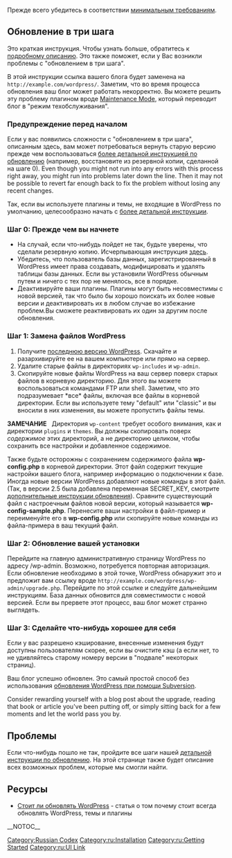 {{Languages|
{{en|Updating_WordPress}}
{{es|Actualizar_WordPress}}
{{fr|Mettre_a_Jour_WordPress}}
{{fi|WordPressin päivittäminen}}
{{he|שדרוג וורדפרס}}
{{it|Aggiornare_WordPress}}
{{ja|WordPress のアップグレード}}
{{ka|ვორდპრესის განახლება}}
{{nl|WordPress updaten}}
{{pt-br|Atualizando o WordPress}}
{{ru|Обновление WordPress}}
{{sk|Aktualizácia WordPress}}
{{th|Updating_WordPress}}
{{zh-cn|升级 WordPress}}
{{zh-tw|升級WordPress}}
}}

Прежде всего убедитесь в соответствии [http://wordpress.org/about/requirements/ минимальным требованиям].

== Обновление в три шага ==

Это краткая инструкция. Чтобы узнать больше, обратитесь к 
[[Upgrading_WordPress_Extended|подробному описанию]]. Это также поможет, если у Вас возникли проблемы с "обновлением в три шага".

В этой инструкции ссылка вашего блога будет заменена на <code><nowiki>http://example.com/wordpress/</nowiki></code>. Заметим, что во время процесса обновления ваш блог может работать некорректно. Вы можете решить эту проблему плагином вроде [http://wordpress.org/extend/plugins/maintenance-mode/ Maintenance Mode], который переводит блог в "режим техобслуживания".

=== Предупреждение перед началом ===
Если у вас появились сложности с "обновлением в три шага", описанным здесь, вам может потребоваться вернуть старую версию прежде чем воспользоваться [[Upgrading_WordPress_Extended|более детальной инструкцией по обновлению]] (например, восстановите из резервной копии, сделанной на шаге 0). Even though you might not run into any errors with this process right away, you might run into problems later down the line. Then it may not be possible to revert far enough back to fix the problem without losing any recent changes.

Так, если вы используете плагины и темы, не входящие в WordPress по умолчанию, целесообразно начать с [[Upgrading_WordPress_Extended|более детальной инструкции]].

=== Шаг 0: Прежде чем вы начнете ===

* На случай, если что-нибудь пойдет не так, будьте уверены, что сделали резервную копию. Исчерпывающая инструкция [[WordPress Backups|здесь]].
* Убедитесь, что пользователь базы данных, зарегистрированный в WordPress имеет права создавать, модифицировать и удалять таблицы базы данных. Если вы установили WordPress обычным путем и ничего с тех пор не менялось, все в порядке. 
* Деактивируйте ваши плагины.  Плагины могут быть несовместимы с новой версией, так что было бы хорошо поискать их более новые версии и деактивировать их в любом случае во избежание проблем.Вы сможете реактивировать их один за другим после обновления.

=== Шаг 1: Замена файлов WordPress ===

# Получите [http://ru.wordpress.org/releases/ последнюю версию WordPress]. Скачайте и разархивируйте ее на вашем компьютере или прямо на сервер.
# Удалите старые файлы в директориях <code>wp-includes</code> и <code>wp-admin</code>.
# Скопируйте новые файлы WordPress на ваш сервер поверх старых файлов в корневую директорию. Для этого вы можете воспользоваться командами FTP или shell. Заметим, что это подразумевает *все* файлы, включая все файлы в корневой директории. Если вы используете тему "default" или "classic" и вы вносили в них изменения, вы можете пропустить файлы темы.

<strong>ЗАМЕЧАНИЕ</strong>&nbsp;&nbsp; Директория <code>wp-content</code> требует особого внимания, как и директории <code>plugins</code> и <code>themes</code>. Вы должны скопировать поверх <em>содержимое</em> 
этих директорий, а не директорию целиком, чтобы сохранить все настройки и добавленное содержимое. 

Также будьте осторожны с сохранением содержимого файла '''wp-config.php''' в корневой директории. Этот файл содержит текущие настройки вашего блога, например информацию о подключении к базе. Иногда новые версии WordPress добавляют новые команды в этот файл. (Так, в версии 2.5 была добавлена переменная SECRET_KEY, смотрите [http://codex.wordpress.org/Upgrading_WordPress_Extended#Step_13:_Add_the_SECRET_KEY_definition_to_wp-config.php дополнительные инструкции обновления]). Сравните существующий файл с настроечным файлов новой версии, который называется '''wp-config-sample.php'''. Перенесите ваши настройки в файл-пример и переименуйте его в '''wp-config.php''' или скопируйте новые команды из файла-примера в ваш текущий файл.

=== Шаг 2: Обновление вашей установки ===
Перейдите на главную административную страницу WordPress по адресу /wp-admin. Возможно, потребуется повторная авторизация. Если обновление необходимо в этой точке, WordPress обнаружит это и предложит вам ссылку вроде <code><nowiki>http://example.com/wordpress/wp-admin/upgrade.php</nowiki></code>. Перейдите по этой ссылке и следуйте дальнейшим инструкциям. База данных обновится для совместимости с новой версией. Если вы прервете этот процесс, ваш блог может странно выглядеть.

=== Шаг 3: Сделайте что-нибудь хорошее для себя ===
Если у вас разрешено кэширование, внесенные изменения будут доступны пользователям скорее, если вы очистите кэш (а если нет, то не удивляйтесь старому номеру версии в "подвале" некоторых страниц).

Ваш блог успешно обновлен. Это самый простой способ без использования [[Installing/Updating_WordPress_with_Subversion|обновления WordPress при помощи Subversion]].

Consider rewarding yourself with a blog post about the upgrade, reading that book or article you've been putting off, or simply sitting back for a few moments and let the world pass you by.

== Проблемы ==

Если что-нибудь пошло не так, пройдите все шаги нашей  [[Upgrading_WordPress_Extended|детальной инструкции по обновлению]]. На этой странице также будет описание всех возможных проблем, которые мы смогли найти.

== Ресурсы ==

* [http://wpmag.ru/2013/stoit-li-obnovlyat-wordpress/ Стоит ли обновлять WordPress] - статья о том почему стоит всегда обновлять WordPress, темы и плагины

[[Category:Russian Codex]]
[[Category:ru:Installation]]
[[Category:ru:Getting Started]]
[[Category:ru:UI Link]]
__NOTOC__